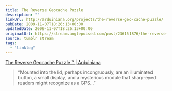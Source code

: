 ```yaml
---
title: The Reverse Geocache Puzzle
description: ""
linkUrl: http://arduiniana.org/projects/the-reverse-geo-cache-puzzle/
pubDate: 2009-11-07T18:26:13+00:00
updatedDate: 2009-11-07T18:26:13+00:00
originalUrl: https://stream.anglepoised.com/post/236151876/the-reverse-geocache-puzzle-arduiniana
source: tumblr stream
tags:
  - "linklog"
---
```


[The Reverse Geocache Puzzle ™ | Arduiniana][1]

> &ldquo;Mounted into the lid, perhaps incongruously, are an illuminated button, a small display, and a mysterious module that sharp-eyed readers might recognize as a GPS&hellip;&rdquo;

[1]: http://arduiniana.org/projects/the-reverse-geo-cache-puzzle/
